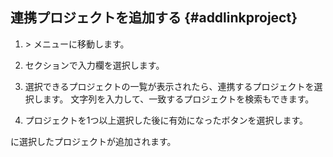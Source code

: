 ## 連携プロジェクトを追加する {#addlinkproject}

1. <Cmdname sid="side_management" className="uitext" /> &gt; <Cmdname sid="side_correlatedProjectManagement" className="uitext" />メニューに移動します。

2. <Cmdname sid="TTL07015" className="uitext" />セクションで<Cmdname sid="project_selection" className="uitext" />入力欄を選択します。

   <ImgLang img="linked-project-management-add-project.png" desc="相関プロジェクト管理" />

3. 選択できるプロジェクトの一覧が表示されたら、連携するプロジェクトを選択します。 文字列を入力して、一致するプロジェクトを検索もできます。

4. プロジェクトを1つ以上選択した後に有効になった<Cmdname sid="add" className="uitext" />ボタンを選択します。

<Cmdname sid="TTL07016" className="uitext" />に選択したプロジェクトが追加されます。
